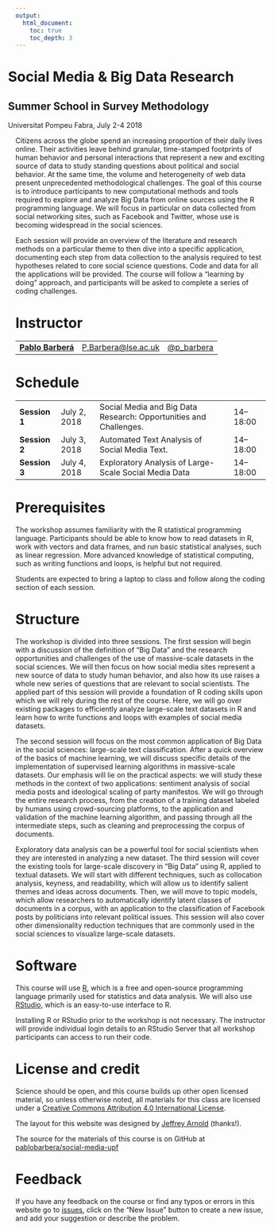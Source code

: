 ```yaml
---
output:
  html_document:
    toc: true
    toc_depth: 3
---
```


<div class="container">
<div class="jumbotron" style="margin-left:-15px">
<h1 class="title">Social Media & Big Data Research</h1>
<h2 class="subtitle">Summer School in Survey Methodology</h2>
<p>Universitat Pompeu Fabra, July 2-4 2018</p>
</div>
</div>

Citizens across the globe spend an increasing proportion of their daily lives online. Their activities leave behind granular, time-stamped footprints of human behavior and personal interactions that represent a new and exciting source of data to study standing questions about political and social behavior. At the same time, the volume and heterogeneity of web data present unprecedented methodological challenges. The goal of this course is to introduce participants to new computational methods and tools required to explore and analyze Big Data from online sources using the R programming language. We will focus in particular on data collected from social networking sites, such as Facebook and Twitter, whose use is becoming widespread in the social sciences.

Each session will provide an overview of the literature and research methods on a particular theme to then dive into a specific application, documenting each step from data collection to the analysis required to test hypotheses related to core social science questions. Code and data for all the applications will be provided. The course will follow a “learning by doing” approach, and participants will be asked to complete a series of coding challenges.

# Instructor

<table class = "table table-striped">
<tr>
<td><a href="http://www.pablobarbera.com"><strong>Pablo Barberá</strong></a></td>
<td><a href="mailto:P.Barbera@lse.ac.uk">P.Barbera@lse.ac.uk</a></td>
<td><a href="https://www.twitter.com/p_barbera">@p_barbera</a></td>
</tr>
</table>


# Schedule

<table class = "table table-striped table-hover">
<tr>
<td><b>Session 1</b></td>
<td>July 2, 2018</td>
<td>Social Media and Big Data Research: Opportunities and Challenges.</td>
<td> 14&ndash;18:00 </td>
</tr>
<tr>
<td><b>Session 2</b></td>
<td>July 3, 2018</td>
<td>Automated Text Analysis of Social Media Text.</td>
<td> 14&ndash;18:00 </td>
</tr>
<tr>
<td><b>Session 3</b></td>
<td>July 4, 2018</td>
<td> Exploratory Analysis of Large-Scale Social Media Data</td>
<td> 14&ndash;18:00 </td>
</tr>
</table>


# Prerequisites

The workshop assumes familiarity with the R statistical programming language. Participants should be able to know how to read datasets in R, work with vectors and data frames, and run basic statistical analyses, such as linear regression. More advanced knowledge of statistical computing, such as writing functions and loops, is helpful but not required.

Students are expected to bring a laptop to class and follow along the coding section of each session.


# Structure

The workshop is divided into three sessions. The first session will begin with a discussion of the definition of "Big Data" and the research opportunities and challenges of the use of massive-scale datasets in the social sciences. We will then focus on how social media sites represent a new source of data to study human behavior, and also how its use raises a whole new series of questions that are relevant to social scientists. The applied part of this session will provide a foundation of R coding skills upon which we will rely during the rest of the course. Here, we will go over existing packages to efficiently analyze large-scale text datasets in R and learn how to write functions and loops with examples of social media datasets.

The second session will focus on the most common application of Big Data in the social sciences: large-scale text classification. After a quick overview of the basics of machine learning, we will discuss specific details of the implementation of supervised learning algorithms in massive-scale datasets. Our emphasis will lie on the practical aspects: we will study these methods in the context of two applications: sentiment analysis of social media posts and ideological scaling of party manifestos. We will go through the entire research process, from the creation of a training dataset labeled by humans using crowd-sourcing platforms, to the application and validation of the machine learning algorithm, and passing through all the intermediate steps, such as cleaning and preprocessing the corpus of documents.

Exploratory data analysis can be a powerful tool for social scientists when they are interested in analyzing a new dataset. The third session will cover the existing tools for large-scale discovery in “Big Data” using R, applied to textual datasets. We will start with different techniques, such as collocation analysis, keyness, and readability, which will allow us to identify salient themes and ideas across documents. Then, we will move to topic models, which allow researchers to automatically identify latent classes of documents in a corpus, with an application to the classification of Facebook posts by politicians into relevant political issues. This session will also cover other dimensionality reduction techniques that are commonly used in the social sciences to visualize large-scale datasets.


# Software 

This course will use [R](https://www.r-project.org/), which is a free and open-source programming language primarily used for statistics and data analysis. We will also use [RStudio](https://www.rstudio.com/), which is an easy-to-use interface to R. 

Installing R or RStudio prior to the workshop is not necessary. The instructor will provide individual login details to an RStudio Server that all workshop participants can access to run their code.

# License and credit

Science should be open, and this course builds up other open licensed material, so unless otherwise noted, all materials for this class are licensed under a <a rel="license" href="https://creativecommons.org/licenses/by/4.0/">Creative Commons Attribution 4.0 International License</a>.

The layout for this website was designed by [Jeffrey Arnold](http://www.jrnold.me/) (thanks!).

The source for the materials of this course is on GitHub at <a href="https://github.com/pablobarbera/social-media-upf">pablobarbera/social-media-upf</a>

# Feedback

If you have any feedback on the course or find any typos or errors in this website go to [issues](https://github.com/pablobarbera/social-media-upf/issues), click on the "New Issue" button to create a new issue, and add your suggestion or describe the problem.


